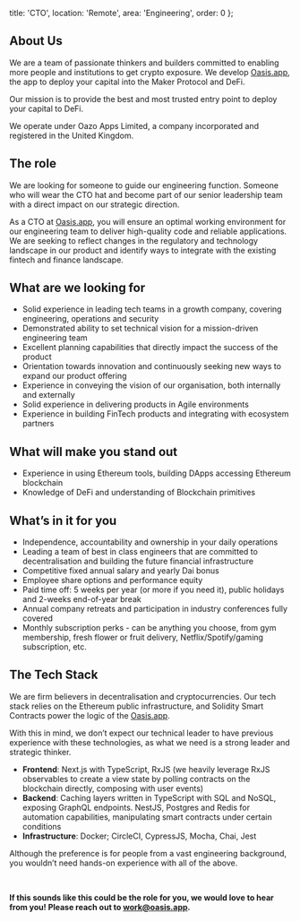   title: 'CTO',
  location: 'Remote',
  area: 'Engineering',
  order: 0
};

## About Us
We are a team of passionate thinkers and builders committed to enabling more people and institutions to get crypto exposure. We develop [Oasis.app](https://oasis.app/), the app to deploy your capital into the Maker Protocol and DeFi.

Our mission is to provide the best and most trusted entry point to deploy your capital to DeFi.

We operate under Oazo Apps Limited, a company incorporated and registered in the United Kingdom.

## The role

We are looking for someone to guide our engineering function. Someone who will wear the CTO hat and become part of our senior leadership team with a direct impact on our strategic direction. 

As a CTO at [Oasis.app](https://oasis.app/), you will ensure an optimal working environment for our engineering team to deliver high-quality code and reliable applications. We are seeking to reflect changes in the regulatory and technology landscape in our product and identify ways to integrate with the existing fintech and finance landscape. 

## What are we looking for
- Solid experience in leading tech teams in a growth company, covering engineering, operations and security 
- Demonstrated ability to set technical vision for a mission-driven engineering team 
- Excellent planning capabilities that directly impact the success of the product 
- Orientation towards innovation and continuously seeking new ways to expand our product offering 
- Experience in conveying the vision of our organisation, both internally and externally 
- Solid experience in delivering products in Agile environments
- Experience in building FinTech products and integrating with ecosystem partners

## What will make you stand out
- Experience in using Ethereum tools, building DApps accessing Ethereum blockchain
- Knowledge of DeFi and understanding of Blockchain primitives

## What’s in it for you 
- Independence, accountability and ownership in your daily operations
- Leading a team of best in class engineers that are committed to decentralisation and building the future financial infrastructure
- Competitive fixed annual salary and yearly Dai bonus
- Employee share options and performance equity
- Paid time off: 5 weeks per year (or more if you need it), public holidays and 2-weeks end-of-year break
- Annual company retreats and participation in industry conferences fully covered
- Monthly subscription perks - can be anything you choose, from gym membership, fresh flower or fruit delivery, Netflix/Spotify/gaming subscription, etc.

## The Tech Stack

We are firm believers in decentralisation and cryptocurrencies. Our tech stack relies on the Ethereum public infrastructure, and Solidity Smart Contracts power the logic of the [Oasis.app](https://oasis.app/).

With this in mind, we don’t expect our technical leader to have previous experience with these technologies, as what we need is a strong leader and strategic thinker. 

- **Frontend**: Next.js with TypeScript, RxJS (we heavily leverage RxJS observables to create a view state by polling contracts on the blockchain directly, composing with user events) 
- **Backend**: Caching layers written in TypeScript with SQL and NoSQL, exposing GraphQL endpoints. NestJS, Postgres and Redis for automation capabilities, manipulating smart contracts under certain conditions
- **Infrastructure**:  Docker; CircleCI, CypressJS, Mocha, Chai, Jest

Although the preference is for people from a vast engineering background, you wouldn’t need hands-on experience with all of the above.

<br/>

**If this sounds like this could be the role for you, we would love to hear from you! Please reach out to [work@oasis.app](mailto:work@oasis.app).**
